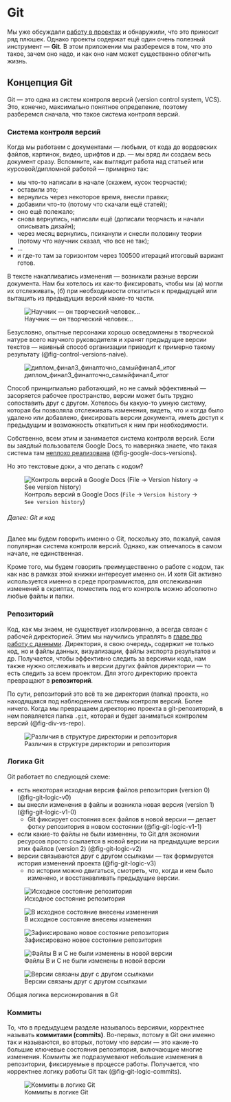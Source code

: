 # Git {#appendix-git}

:::{.intro}
Мы уже обсуждали [работу в проектах](r-data.qmd#r-data-rstudioprojects) и обнаружили, что это приносит ряд плюшек. Однако проекты содержат ещё один очень полезный инструмент --- **Git**. В этом приложении мы разберемся в том, что это такое, зачем оно надо, и как оно нам может существенно облегчить жизнь.
:::

## Концепция Git {#appendix-git-whatisigt}

Git --- это одна из систем контроля версий (version control system, VCS). Это, конечно, максимально понятное определение, поэтому разберемся сначала, что такое система контроля версий.



### Система контроля версий {#appendix-git-vcs}

Когда мы работаем с документами --- любыми, от кода до вордовских файлов, картинок, видео, шрифтов и др. --- мы вряд ли создаем весь документ сразу. Вспомните, как выглядит работа над статьей или курсовой/дипломной работой --- примерно так:

* мы что-то написали в начале (скажем, кусок теорчасти);
* оставили это;
* вернулись через некоторое время, внесли правки;
* добавили что-то (потому что скачали ещё статей);
* оно ещё полежало;
* снова вернулись, написали ещё (дописали теорчасть и начали описывать дизайн);
* через месяц вернулись, психанули и снесли половину теории (потому что научник сказал, что все не так);
* ...
* и где-то там за горизонтом через 100500 итераций итоговый вариант готов.

В тексте накапливались изменения --- возникали разные версии документа. Нам бы хотелось их как-то фиксировать, чтобы мы (а) могли их отслеживать, (б) при необходимости откатиться к предыдущей или вытащить из предыдущих версий какие-то части.

![Научник --- он творческий человек...](img/appendix-git/advisor-suggestions.png)

Безусловно, опытные персонажи хорошо осведомлены в творческой натуре всего научного руководителя и хранят предыдущие версии текстов --- наивный способ организации приводит к примерно такому результату (@fig-control-versions-naive).

![диплом_финал3_финалточно_самыйфинал4_итог](img/appendix-git/control-versions-naive.png){#fig-control-versions-naive}

Способ принципиально работающий, но не самый эффективный --- засоряется рабочее пространство, версии может быть трудно сопоставить друг с другом. Хотелось бы какую-то умную систему, которая бы позволяла отслеживать изменения, видеть, что и когда было удалено или добавлено, фиксировать версии документа, иметь доступ к предыдущим и возможность откатиться к ним при необходимости.

Собственно, всем этим и занимается система контроля версий. Если вы заядлый пользователя Google Docs, то наверняка знаете, что такая система там [неплохо реализована](https://support.google.com/docs/answer/190843) (@fig-google-docs-versions). 

Но это текстовые доки, а что делать с кодом?

![Контроль версий в Google Docs (`File` → `Version history` → `See version history`)](img/appendix-git/google-docs-versions.png){#fig-google-docs-versions}


:::{.callout-note}
###### Далее: Git и код

Далее мы будем говорить именно о Git, поскольку это, пожалуй, самая популярная система контроля версий. Однако, как отмечалось в самом начале, не единственная.

Кроме того, мы будем говорить преимущественно о работе с кодом, так как нас в рамках этой книжки интересует именно он. И хотя Git активно используется именно в среде программистов, для отслеживания изменений в скриптах, поместить под его контроль можно абсолютно любые файлы и папки.
:::



### Репозиторий {#appendix-git-repo}

Код, как мы знаем, не существует изолированно, а всегда связан с рабочей директорией. Этим мы научились управлять в [главе про работу с данными](r-data.qmd). Директория, в свою очередь, содержит не только код, но и файлы данных, визуализации, файлы экспорта результатов и др. Получается, чтобы эффективно следить за версиями кода, нам также нужно отслеживать и версии других файлов директории --- то есть следить за всем проектом. Для этого директорию проекта превращают в **репозиторий**.

По сути, репозиторий это всё та же директория (папка) проекта, но находящаяся под наблюдением системы контроля версий. Более ничего. Когда мы превращаем директорию проекта в git-репозиторий, в нем появляется папка `.git`, которая и будет заниматься контролем версий (@fig-div-vs-repo).

![Различия в структуре директории и репозитория](img/appendix-git/div-vs-repo.png){#fig-div-vs-repo}



### Логика Git {#appendix-git-logic}

Git работает по следующей схеме:

* есть некоторая исходная версия файлов репозитория (version 0) (@fig-git-logic-v0)
* вы внесли изменения в файлы и возникла новая версия (version 1) (@fig-git-logic-v1-0)
    * Git фиксирует состояния всех файлов в новой версии --- делает фотку репозитория в новом состоянии (@fig-git-logic-v1-1)
* если какие-то файлы не были изменены, то Git для экономии ресурсов просто ссылается в новой версии на предыдущие версии этих файлов (version 2) (@fig-git-logic-v2)
* версии связываются друг с другом ссылками --- так формируется история изменений проекта (@fig-git-logic-v3)
    * по истории можно двигаться, смотреть, что, когда и кем было изменено, и восстанавливать предыдущие версии.

:::{#fig-git-logic layout="[[1,1], [1,1], [1]]"}

![Исходное состояние репозитория](img/appendix-git/git-logic-v0.png){#fig-git-logic-v0}

![В исходное состояние внесены изменения](img/appendix-git/git-logic-v1-0.png){#fig-git-logic-v1-0}

![Зафиксировано новое состояние репозитория](img/appendix-git/git-logic-v1-1.png){#fig-git-logic-v1-1}

![Файлы B и C не были изменены в новой версии](img/appendix-git/git-logic-v2.png){#fig-git-logic-v2}

![Версии связаны друг с другом ссылками](img/appendix-git/git-logic-v3.png){#fig-git-logic-v3}

Общая логика версионирования в Git

:::



### Коммиты {#appendix-git-commits}

То, что в предыдущем разделе называлось версиями, корректнее называть **коммитами (commits)**. Во-первых, потому в Git они именно так и называются, во вторых, потому что _версии_ --- это какие-то большие ключевые состояния репозитория, включающие многие изменения. Коммиты же подразумевают небольшие изменения в репозитории, фиксируемые в процессе работы. Получается, что корректнее логику работы Git так (@fig-git-logic-commits).

![Коммиты в логике Git](img/appendix-git/git-logic-commits.png){#fig-git-logic-commits}



